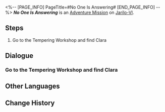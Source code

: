 <%-- [PAGE_INFO]
PageTitle=#No One Is Answering#
[END_PAGE_INFO] --%>
{{Stub|Dialogue.}}
{{Mission Infobox
|id            = 2010910
|title         = 
|image         = <!--Mission No One Is Answering.png-->
|type          = Adventure
|event_name    = 
|chapter       = 
|requirements  = Complete {{cx}}<!--Hidden Exploration Objective ID 2010908--> and wait for the next Daily [[Reset]]
|summary       = <!--official mission summary from Fate's Atlas-->
|characters    = Clara; Pascal; Trailblazer
|startLocation = [[Jarilo-VI]] - [[Rivet Town]]
|world         = Jarilo-VI
|area          = Rivet Town
|prev          = 
|next          = 
|exp           = 
|credits       = 
|stellarJade   = 
|other         = 
}}
'''''No One Is Answering''''' is an [[Adventure Mission]] on [[Jarilo-VI]].

==Steps==
# Go to the Tempering Workshop and find Clara

<!--
==Gameplay Notes==

--><!--
==Trial Character==

-->
==Dialogue==
{{Stub Dialogue}}
{{Dialogue Start}}
:{{tx}}
{{Dialogue End}}

===Go to the Tempering Workshop and find Clara===
{{Mission Description|type=adventure|location=Rivet Town|update|Clara sent you an invitation to go check out Pascal. Go meet up with Clara at the Tempering Workshop in Rivet Town.}}
{{Dialogue Start}}
:{{tx}}
{{Dialogue End}}

==Other Languages==
{{Other Languages
|en   = No One Is Answering
|zhs  = 无人接听
|zht  = 無人接聽
|ja   = 応答なし
|ko   = 무응답
|es   = No hay nadie en casa
|fr   = Personne ne répond
|ru   = Никто не отвечает
|th   = ไม่มีใครตอบรับ
|vi   = Không Ai Nghe Thấy
|de   = Niemand antwortet
|id   = Tidak Ada Jawaban
|pt   = Ninguém Responde
}}

==Change History==
{{Change History|1.0}}
